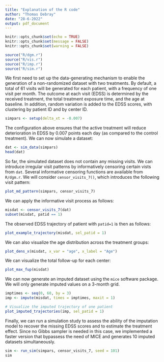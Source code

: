 ```yaml
---
title: "Explanation of the R code"
author: "Thomas Debray"
date: "28-6-2022"
output: pdf_document
---
```


```r
knitr::opts_chunk$set(echo = TRUE)
knitr::opts_chunk$set(message = FALSE)
knitr::opts_chunk$set(warning = FALSE)
```


```r
source("R/dgm.r")
source("R/vis.r")
source("R/imp.r")
source("R/sim.r")
```

We first need to set up the data-generating mechanism to enable the generation of a non-randomized dataset with two treatments. By default, a total of 61 visits will be generated for each patient, with a frequency of one visit per month. The outcome at each visit (EDSS) is determined by the received treatment, the total treatment exposure time, and the age at baseline. In addition, random variation is added to the EDSS scores, with clustering by patient ID and by center ID. 

```r
simpars <- setup(delta_xt = -0.007) 
```

The configuration above ensures that the active treatment will reduce deterioration in EDSS by 0.007 points each day (as compared to the control treatment). We can now simulate a dataset:

```r
dat <- sim_data(simpars)
head(dat)
```

So far, the simulated dataset does not contain any missing visits. We can introduce irregular visit patterns by informatively censoring certain vists from `dat`. Several informative censoring functions are available from `R/dgm.r`. We will consider `censor_visits_7()`, which introduces the following visit pattern:

```r
plot_md_pattern(simpars, censor_visits_7)
```

We can apply the informative visit process as follows:

```r
misdat <- censor_visits_7(dat)
subset(misdat, patid == 1)
```

The observed EDSS trajectory of patient with `patid=1` is then as follows:

```r
plot_example_trajectory(misdat, sel_patid = 1)
```

We can also visualize the age distribution across the treatment groups:

```r
plot_dens_x(misdat, x_var = "age", x_label = "Age")
```

We can visualize the total follow-up for each center:

```r
plot_max_fup(misdat)
```

We can now generate an imputed dataset using the `mice` software package. We will only generate imputed values on a 3-month grid. 

```r
imptimes <- seq(0, 60, by = 3)
imp <- impute(misdat, times = imptimes, maxit = 1)

# Visualize the imputed trajectory of one patient
plot_imputed_trajectories(imp, sel_patid = 1)
```

Finally, we can run a simulation study to assess the ability of the imputation model to recover the missing EDSS scores and to estimate the treatment effect. Since no Gibbs sampler is needed in this case, we implemented a faster version that bypassess the need of MICE and generates 10 imputed datasets simultaneously.

```r
sim <- run_sim(simpars, censor_visits_7, seed = 101)
sim
```

